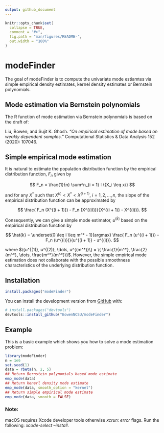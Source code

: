 ```yaml
---
output: github_document
---
```


<!-- README.md is generated from README.Rmd. Please edit that file -->

```r
knitr::opts_chunk$set(
  collapse = TRUE,
  comment = "#>",
  fig.path = "man/figures/README-",
  out.width = "100%"
)
```

# modeFinder

<!-- badges: start -->
<!-- badges: end -->

The goal of modeFinder is to compute the univariate mode estiamtes via simple empirical density estimates, kernel density estimates or Bernstein polynomials.

## Mode estimation via Bernstein polynomials

The R function of mode estimation via Bernstein polynomials is based on the draft of:

Liu, Bowen, and Sujit K. Ghosh. *"On empirical estimation of mode based on weakly dependent samples."* Computational Statistics & Data Analysis 152 (2020): 107046.

## Simple empirical mode estimation

It is natural to estimate the population distribution function by the empirical distribution function, $F_n$ given by

$$
F_n = \frac{1}{n} \sum^n_{i = 1} I \{X_i \leq x\}
$$

and for any $X^*$ such that $X^{(i)} < X^* < X^{(i + 1)}$, $i = 1, 2, \dots, n$, the slope of the empirical distribution function can be approximated by

$$
\frac{ F_n (X^{(i + 1)}) - F_n (X^{(i)})}{X^{(i + 1)} - X^{(i)}}.
$$

Consequently, we can give a simple mode estimator, $u^{(\hat{k})}$ based on the empirical distribution function by

$$
\hat{k} = \underset{0 \leq i \leq m^* - 1}{argmax} \frac{ F_n (u^{(i + 1)}) - F_n (u^{(i)})}{u^{(i + 1)} - u^{(i)}}.
$$

where $\{u^{(1)}, u^{(2)}, \dots, u^{(m^*)}\} = \{ \frac{1}{m^*}, \frac{2}{m^*}, \dots, \frac{m^*}{m^*}\}$. However, the simple empirical mode estimation does not collaborate with the possible smoothness characteristics of the underlying distribution function. 

## Installation

<!-- You can install the released version of modeFinder from [CRAN](https://CRAN.R-project.org) with: --> 

``` r
install.packages("modeFinder")
```

<!-- And -->  
You can install the development version from [GitHub](https://github.com/) with:

``` r
# install.packages("devtools")
devtools::install_github("BowenNCSU/modeFinder")
```
## Example

This is a basic example which shows you how to solve a mode estimation problem:

```r
library(modeFinder)
n = 1e6
set.seed(1)
data = rbeta(n, 2, 5)
## Return Bernstein polynomials based mode estimate
emp_mode(data)
## Return kenerl density mode estimate
emp_mode(data, smooth_option = "kernel")
## Return simple empirical mode estimate
emp_mode(data, smooth = FALSE)
```


### Note: 

macOS requires Xcode developer tools otherwise *xcrun: error* flags. Run the following: *xcode-select --install*.


